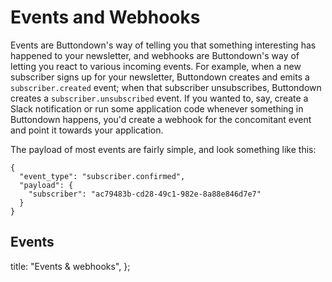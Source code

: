 
# Events and Webhooks

Events are Buttondown's way of telling you that something interesting has happened to your newsletter, and webhooks are Buttondown's
way of letting you react to various incoming events. For example, when a new subscriber signs up for your newsletter, Buttondown creates
and emits a `subscriber.created` event; when that subscriber unsubscribes, Buttondown creates a `subscriber.unsubscribed` event. If you wanted
to, say, create a Slack notification or run some application code whenever something in Buttondown happens, you'd create a webhook for the concomitant
event and point it towards your application.

The payload of most events are fairly simple, and look something like this:

```
{
  "event_type": "subscriber.confirmed",
  "payload": {
    "subscriber": "ac79483b-cd28-49c1-982e-8a88e846d7e7"
  }
}
```

## Events

<Table headers={["Event type", "description"]} content={EVENT_TYPES} />

  title: "Events & webhooks",
};
